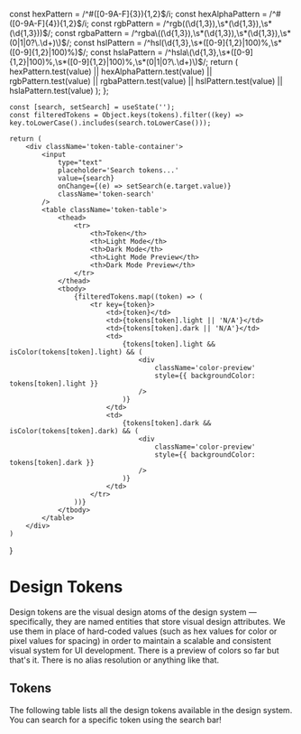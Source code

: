 
<Meta title="Design System/Design Tokens" />

  const hexPattern = /^#([0-9A-F]{3}){1,2}$/i;
  const hexAlphaPattern = /^#([0-9A-F]{4}){1,2}$/i;
  const rgbPattern = /^rgb\((\d{1,3}),\s*(\d{1,3}),\s*(\d{1,3})\)$/;
  const rgbaPattern = /^rgba\((\d{1,3}),\s*(\d{1,3}),\s*(\d{1,3}),\s*(0|1|0?\.\d+)\)$/;
  const hslPattern = /^hsl\(\d{1,3},\s*([0-9]{1,2}|100)%,\s*([0-9]{1,2}|100)%\)$/;
  const hslaPattern = /^hsla\(\d{1,3},\s*([0-9]{1,2}|100)%,\s*([0-9]{1,2}|100)%,\s*(0|1|0?\.\d+)\)$/;
  return (
    hexPattern.test(value) ||
    hexAlphaPattern.test(value) ||
    rgbPattern.test(value) ||
    rgbaPattern.test(value) ||
    hslPattern.test(value) ||
    hslaPattern.test(value)
  );
};

    const [search, setSearch] = useState('');
    const filteredTokens = Object.keys(tokens).filter((key) => key.toLowerCase().includes(search.toLowerCase()));

    return (
        <div className='token-table-container'>
            <input
                type="text"
                placeholder='Search tokens...' 
                value={search} 
                onChange={(e) => setSearch(e.target.value)}
                className='token-search'
            />
            <table className='token-table'>
                <thead>
                    <tr>
                        <th>Token</th>
                        <th>Light Mode</th>
                        <th>Dark Mode</th>
                        <th>Light Mode Preview</th>
                        <th>Dark Mode Preview</th>
                    </tr>
                </thead>
                <tbody>
                    {filteredTokens.map((token) => (
                        <tr key={token}>
                            <td>{token}</td>
                            <td>{tokens[token].light || 'N/A'}</td>
                            <td>{tokens[token].dark || 'N/A'}</td>
                            <td>
                                {tokens[token].light && isColor(tokens[token].light) && (
                                    <div
                                        className='color-preview'
                                        style={{ backgroundColor: tokens[token].light }}
                                    />                                        
                                )}
                            </td>
                            <td>
                                {tokens[token].dark && isColor(tokens[token].dark) && (
                                    <div
                                        className='color-preview'
                                        style={{ backgroundColor: tokens[token].dark }}
                                    />                                        
                                )}
                            </td>
                        </tr>
                    ))}
                </tbody>
            </table>
        </div>
    )
}

# Design Tokens

Design tokens are the visual design atoms of the design system — specifically, they are named entities that store visual design attributes. We use them in place of hard-coded values (such as hex values for color or pixel values for spacing) in order to maintain a scalable and consistent visual system for UI development. There is a preview of colors so far but that's it. There is no alias resolution or anything like that.

## Tokens

The following table lists all the design tokens available in the design system. You can search for a specific token using the search bar!

<TokenTable />


